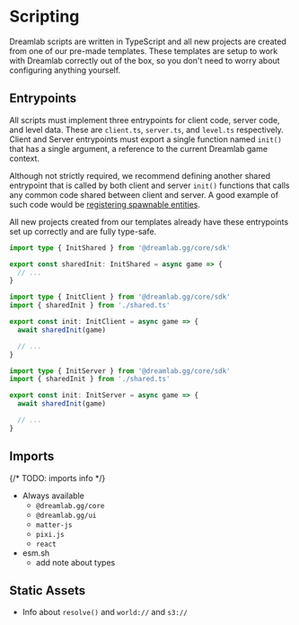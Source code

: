 
# Scripting

<UnderConstruction />

Dreamlab scripts are written in TypeScript and all new projects are created from one of our pre-made templates.
These templates are setup to work with Dreamlab correctly out of the box, so you don't need to worry about configuring anything yourself.

## Entrypoints

All scripts must implement three entrypoints for client code, server code, and level data. These are `client.ts`, `server.ts`, and `level.ts` respectively.
Client and Server entrypoints must export a single function named `init()` that has a single argument, a reference to the current Dreamlab game context.

Although not strictly required, we recommend defining another shared entrypoint that is called by both client and server `init()` functions that calls
any common code shared between client and server. A good example of such code would be [registering spawnable entities](./entities.mdx#registering).

<Callout>
  All new projects created from our templates already have these entrypoints set
  up correctly and are fully type-safe.
</Callout>

```ts filename="shared.ts"
import type { InitShared } from '@dreamlab.gg/core/sdk'

export const sharedInit: InitShared = async game => {
  // ...
}
```

```ts filename="client.ts"
import type { InitClient } from '@dreamlab.gg/core/sdk'
import { sharedInit } from './shared.ts'

export const init: InitClient = async game => {
  await sharedInit(game)

  // ...
}
```

```ts filename="server.ts"
import type { InitServer } from '@dreamlab.gg/core/sdk'
import { sharedInit } from './shared.ts'

export const init: InitServer = async game => {
  await sharedInit(game)

  // ...
}
```

## Imports

{/* TODO: imports info */}

- Always available
  - `@dreamlab.gg/core`
  - `@dreamlab.gg/ui`
  - `matter-js`
  - `pixi.js`
  - `react`
- esm.sh
  - add note about types

## Static Assets

- Info about `resolve()` and `world://` and `s3://`

